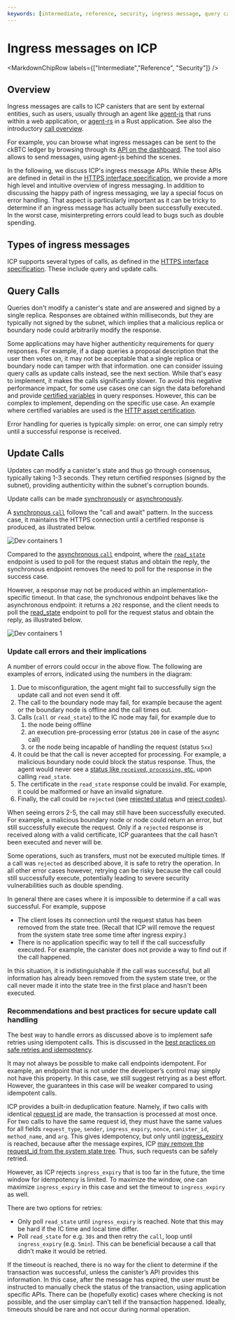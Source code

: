 ```yaml
---
keywords: [intermediate, reference, security, ingress message, query call, update call, error handling, idempotency]
---
```



# Ingress messages on ICP

<MarkdownChipRow labels={["Intermediate","Reference", "Security"]} />

## Overview

Ingress messages are calls to ICP canisters that are sent by external entities, such as users, usually through an agent like [agent-js](https://github.com/dfinity/agent-js/tree/main) that runs within a web application, or [agent-rs](https://github.com/dfinity/agent-rs/tree/main) in a Rust application. See also the introductory [call overview](/docs/current/developer-docs/smart-contracts/call/overview). 

For example, you can browse what ingress messages can be sent to the ckBTC ledger by browsing through its [API on the dashboard](https://dashboard.internetcomputer.org/canister/mxzaz-hqaaa-aaaar-qaada-cai). The tool also allows to send messages, using agent-js behind the scenes.

In the following, we discuss ICP's ingress message APIs. While these APIs are defined in detail in the [HTTPS interface specification](/docs/current/references/ic-interface-spec#http-interface), we provide a more high level and intuitive overview of ingress messaging. In addition to discussing the happy path of ingress messaging, we lay a special focus on error handling. That aspect is particularly important as it can be tricky to determine if an ingress message has actually been successfully executed. In the worst case, misinterpreting errors could lead to bugs such as double spending.

## Types of ingress messages

ICP supports several types of calls, as defined in the [HTTPS interface specification](/docs/current/references/ic-interface-spec#http-interface). These include query and update calls. 

## Query Calls
Queries don't modify a canister's state and are answered and signed by a single replica. Responses are obtained within milliseconds, but they are typically not signed by the subnet, which implies that a malicious replica or boundary node could arbitrarily modify the response. 

Some applications may have higher authenticity requirements for query responses. For example, if a dapp queries a proposal description that the user then votes on, it may not be acceptable that a single replica or boundary node can tamper with that information. one can consider issuing query calls as update calls instead, see the next section. While that's easy to implement, it makes the calls significantly slower. To avoid this negative performance impact, for some use cases one can sign the data beforehand and provide [certified variables](/docs/current/developer-docs/security/security-best-practices/data-integrity-and-authenticity#certified-variables) in query responses. However, this can be complex to implement, depending on the specific use case. An example where certified variables are used is the [HTTP asset certification](/docs/current/developer-docs/security/security-best-practices/data-integrity-and-authenticity#use-http-asset-certification-and-avoid-serving-your-dapp-through-rawicp0io). 

Error handling for queries is typically simple: on error, one can simply retry until a successful response is received. 

## Update Calls
Updates can modify a canister's state and thus go through consensus, typically taking 1-3 seconds. They return certified responses (signed by the subnet), providing authenticity within the subnet's corruption bounds.

Update calls can be made [synchronously](/docs/current/references/ic-interface-spec#http-sync-call-overview) or [asynchronously](/docs/current/references/ic-interface-spec#http-async-call-overview). 

A [synchronous `call`](https://internetcomputer.org/docs/current/references/ic-interface-spec#http-call) follows the "call and await" pattern. In the success case, it maintains the HTTPS connection until a certified response is produced, as illustrated below. 

![Dev containers 1](./_attachments/ingress_sync_call.png)

Compared to the [asynchronous `call`](/docs/current/references/ic-interface-spec#http-async-call) endpoint, where the [`read_state`](/docs/current/references/ic-interface-spec#http-read-state) endpoint is used to poll for the request status and obtain the reply, the synchronous endpoint removes the need to poll for the response in the success case. 

However, a response may not be produced within an implementation-specific timeout. In that case, the synchronous endpoint behaves like the asynchronous endpoint: it returns a `202` response, and the client needs to poll the [read_state](/docs/current/references/ic-interface-spec#http-read-state) endpoint to poll for the request status and obtain the reply, as illustrated below.

![Dev containers 1](./_attachments/ingress_async_call.png)

### Update call errors and their implications

A number of errors could occur in the above flow. The following are examples of errors, indicated using the numbers in the diagram:
1. Due to misconfiguration, the agent might fail to successfully sign the update call and not even send it off.
2. The call to the boundary node may fail, for example because the agent or the boundary node is offline and the call times out.
3. Calls (`call` or `read_state`) to the IC node may fail, for example due to 
   1. the node being offline
   2. an execution pre-processing error (status `200` in case of the async call)
   3. or the node being incapable of handling the request (status `5xx`)
4. It could be that the call is never accepted for processing. For example, a malicious boundary node could block the status response. Thus, the agent would never see a [status like `received`, `processing`, etc.](/docs/current/references/ic-interface-spec#state-tree-request-status) upon calling `read_state`.
5. The certificate in the `read_state` response could be invalid. For example, it could be malformed or have an invalid signature.
6. Finally, the call could be `rejected` (see [rejected status](/docs/current/references/ic-interface-spec#state-tree-request-status) and [reject codes](/docs/current/references/ic-interface-spec#reject-codes)).

When seeing errors 2-5, the call may still have been successfully executed. For example, a malicious boundary node or node could return an error, but still successfully execute the request. Only if a `rejected` response is received along with a valid certificate, ICP guarantees that the call hasn’t been executed and never will be.

Some operations, such as transfers, must not be executed multiple times. If a call was `rejected` as described above, it is safe to retry the operation. In all other error cases however, retrying can be risky because the call could still successfully execute, potentially leading to severe security vulnerabilities such as double spending.

In general there are cases where it is impossible to determine if a call was successful. For example, suppose
* The client loses its connection until the request status has been removed from the state tree. (Recall that ICP will remove the request from the system state tree some time after ingress expiry.)
* There is no application specific way to tell if the call successfully executed. For example, the canister does not provide a way to find out if the call happened.

In this situation, it is indistinguishable if the call was successful, but all information has already been removed from the system state tree, or the call never made it into the state tree in the first place and hasn't been executed. 

### Recommendations and best practices for secure update call handling

The best way to handle errors as discussed above is to implement safe retries using idempotent calls. This is discussed in the [best practices on safe retries and idempotency](/docs/current/developer-docs/smart-contracts/best-practices/idempotency).

It may not always be possible to make call endpoints idempotent. For example, an endpoint that is not under the developer’s control may simply not have this property. In this case, we still suggest retrying as a best effort. However, the guarantees in this case will be weaker compared to using idempotent calls.

ICP provides a built-in deduplication feature. Namely, if two calls with identical [request id](/docs/current/references/ic-interface-spec#request-ids) are made, the transaction is processed at most once. For two calls to have the same request id, they must have the same values for all fields `request_type`, `sender`, `ingress_expiry`, `nonce`, `canister_id`, `method_name`, and `arg`. This gives idempotency, but only until [ingress_expiry](/docs/current/references/ic-interface-spec#authentication) is reached, because after the message expires, ICP [may remove the request_id from the system state tree](/docs/current/references/ic-interface-spec#state-tree-request-status). Thus, such requests can be safely retried.

However, as ICP rejects `ingress_expiry` that is too far in the future, the time window for idempotency is limited. To maximize the window, one can maximize `ingress_expiry` in this case and set the timeout to `ingress_expiry` as well.

There are two options for retries:
* Only poll `read_state` until `ingress_expiry` is reached. Note that this may be hard if the IC time and local time differ.
* Poll `read_state` for e.g. `30s` and then retry the `call`, loop until `ingress_expiry` (e.g. `5min`). This can be beneficial because a call that didn’t make it would be retried.

If the timeout is reached, there is no way for the client to determine if the transaction was successful, unless the canister’s API provides this information. In this case, after the message has expired, the user must be instructed to manually check the status of the transaction, using application specific APIs. There can be (hopefully exotic) cases where checking is not possible, and the user simplay can’t tell if the transaction happened. Ideally, timeouts should be rare and not occur during normal operation.
